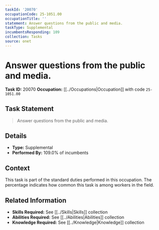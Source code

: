 ```yaml
---
taskId: '20070'
occupationCode: 25-1051.00
occupationTitle: ''
statement: Answer questions from the public and media.
taskType: Supplemental
incumbentsResponding: 109
collection: Tasks
source: onet
---
```

# Answer questions from the public and media.

**Task ID:** 20070
**Occupation:** [[../Occupations|Occupation]] with code `25-1051.00`

## Task Statement

> Answer questions from the public and media.

## Details

- **Type:** Supplemental
- **Performed By:** 109.0% of incumbents

## Context

This task is part of the standard duties performed in this occupation. The percentage indicates how common this task is among workers in the field.

## Related Information

- **Skills Required:** See [[../Skills|Skills]] collection
- **Abilities Required:** See [[../Abilities|Abilities]] collection
- **Knowledge Required:** See [[../Knowledge|Knowledge]] collection
